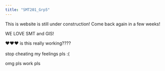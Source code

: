 ```yaml
---
title: "SMT201_Grp5"
---
```


This is website is still under construction! Come back again in a few weeks!

WE LOVE SMT and GIS!

❤️❤️❤️ is this really working????\
\
stop cheating my feelings pls :(

omg pls work pls
